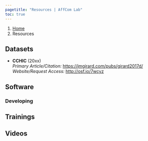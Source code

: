 ```yaml
---
pagetitle: "Resources | AffCom Lab"
toc: true
---
```


```{=html}
<nav aria-label="breadcrumb">
  <ol class="breadcrumb">
    <li class="breadcrumb-item"><a href="index.html">Home</a></li>
    <li class="breadcrumb-item active" aria-current="page">Resources</li>
  </ol>
</nav>
```

## Datasets

- **CCHIC** (20xx)<br />
  *Primary Article/Citation:* <https://jmgirard.com/pubs/girard2017d/><br />
  *Website/Request Access:* <http://osf.io/7wcyz>
  

## Software

  
### Developing

## Trainings

## Videos
